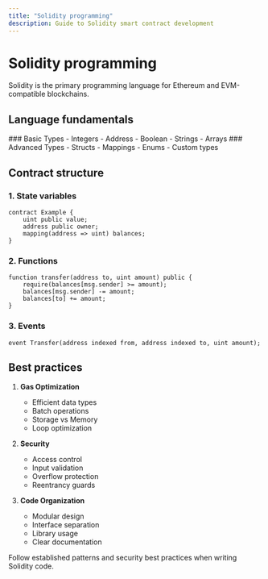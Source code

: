 ```yaml
---
title: "Solidity programming"
description: Guide to Solidity smart contract development
---
```



# Solidity programming

<Callout type="info">
  Solidity is the primary programming language for Ethereum and EVM-compatible
  blockchains.
</Callout>

## Language fundamentals

<div className="grid grid-cols-1 md:grid-cols-2 gap-6 mb-8">
  <Card>
    ### Basic Types
    - Integers
    - Address
    - Boolean
    - Strings
    - Arrays
  </Card>

  <Card>
    ### Advanced Types
    - Structs
    - Mappings
    - Enums
    - Custom types
  </Card>
</div>

## Contract structure

### 1. State variables

```solidity
contract Example {
    uint public value;
    address public owner;
    mapping(address => uint) balances;
}
```

### 2. Functions

```solidity
function transfer(address to, uint amount) public {
    require(balances[msg.sender] >= amount);
    balances[msg.sender] -= amount;
    balances[to] += amount;
}
```

### 3. Events

```solidity
event Transfer(address indexed from, address indexed to, uint amount);
```

## Best practices

1. **Gas Optimization**

   - Efficient data types
   - Batch operations
   - Storage vs Memory
   - Loop optimization

2. **Security**

   - Access control
   - Input validation
   - Overflow protection
   - Reentrancy guards

3. **Code Organization**
   - Modular design
   - Interface separation
   - Library usage
   - Clear documentation

<Callout type="warning">
  Follow established patterns and security best practices when writing Solidity
  code.
</Callout>
